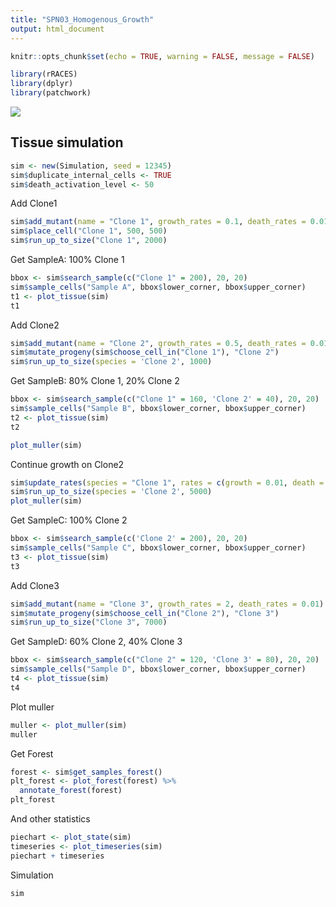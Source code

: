 ```yaml
---
title: "SPN03_Homogenous_Growth"
output: html_document
---
```


```r
knitr::opts_chunk$set(echo = TRUE, warning = FALSE, message = FALSE)
```

```r
library(rRACES)
library(dplyr)
library(patchwork)
```

![](SPN03.png)

## Tissue simulation

```r
sim <- new(Simulation, seed = 12345)
sim$duplicate_internal_cells <- TRUE
sim$death_activation_level <- 50
```

Add Clone1

```r
sim$add_mutant(name = "Clone 1", growth_rates = 0.1, death_rates = 0.01)
sim$place_cell("Clone 1", 500, 500)
sim$run_up_to_size("Clone 1", 2000)
```

Get SampleA: 100% Clone 1

```r
bbox <- sim$search_sample(c("Clone 1" = 200), 20, 20)
sim$sample_cells("Sample A", bbox$lower_corner, bbox$upper_corner)
t1 <- plot_tissue(sim)
t1
```

Add Clone2

```r
sim$add_mutant(name = "Clone 2", growth_rates = 0.5, death_rates = 0.01)
sim$mutate_progeny(sim$choose_cell_in("Clone 1"), "Clone 2")
sim$run_up_to_size(species = 'Clone 2', 1000)
```

Get SampleB: 80% Clone 1, 20% Clone 2

```r
bbox <- sim$search_sample(c("Clone 1" = 160, 'Clone 2' = 40), 20, 20)
sim$sample_cells("Sample B", bbox$lower_corner, bbox$upper_corner)
t2 <- plot_tissue(sim)
t2
```

```r
plot_muller(sim)
```

Continue growth on Clone2

```r
sim$update_rates(species = "Clone 1", rates = c(growth = 0.01, death = 0.1))
sim$run_up_to_size(species = 'Clone 2', 5000)
plot_muller(sim)
```

Get SampleC: 100% Clone 2

```r
bbox <- sim$search_sample(c('Clone 2' = 200), 20, 20)
sim$sample_cells("Sample C", bbox$lower_corner, bbox$upper_corner)
t3 <- plot_tissue(sim)
t3
```

Add Clone3

```r
sim$add_mutant(name = "Clone 3", growth_rates = 2, death_rates = 0.01)
sim$mutate_progeny(sim$choose_cell_in("Clone 2"), "Clone 3")
sim$run_up_to_size("Clone 3", 7000)
```

Get SampleD: 60% Clone 2, 40% Clone 3

```r
bbox <- sim$search_sample(c("Clone 2" = 120, 'Clone 3' = 80), 20, 20)
sim$sample_cells("Sample D", bbox$lower_corner, bbox$upper_corner)
t4 <- plot_tissue(sim)
t4
```

Plot muller

```r
muller <- plot_muller(sim)
muller
```

Get Forest

```r
forest <- sim$get_samples_forest()
plt_forest <- plot_forest(forest) %>%
  annotate_forest(forest)
plt_forest
```

And other statistics

```r
piechart <- plot_state(sim)
timeseries <- plot_timeseries(sim)
piechart + timeseries
```

Simulation
```r
sim
```
